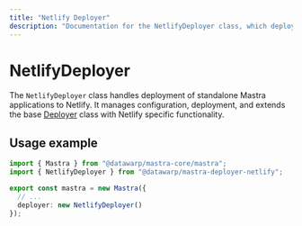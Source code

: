 ```yaml
---
title: "Netlify Deployer"
description: "Documentation for the NetlifyDeployer class, which deploys Mastra applications to Netlify Functions."
---
```


# NetlifyDeployer

The `NetlifyDeployer` class handles deployment of standalone Mastra applications to Netlify. It manages configuration, deployment, and extends the base [Deployer](/reference/deployer/deployer) class with Netlify specific functionality.

## Usage example

```typescript filename="src/mastra/index.ts" showLineNumbers copy
import { Mastra } from "@datawarp/mastra-core/mastra";
import { NetlifyDeployer } from "@datawarp/mastra-deployer-netlify";

export const mastra = new Mastra({
  // ...
  deployer: new NetlifyDeployer()
});
```

